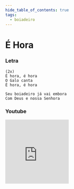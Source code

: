 ```yaml
---
hide_table_of_contents: true
tags:
  - boiadeiro
---
```


# É Hora

### Letra

```text
(2x)
É hora, é hora
O Galo canta
É hora, é hora

Seu boiadeiro já vai embora
Com Deus e nossa Senhora
```

### Youtube

<iframe
  width="200"
  height="200"
  src="https://www.youtube.com/embed/NlqCME_4Ndg"
  title="YouTube video player"
  frameborder="0"
  allow="accelerometer; autoplay; clipboard-write; encrypted-media; gyroscope; picture-in-picture; web-share"
  referrerpolicy="strict-origin-when-cross-origin"
  allowfullscreen
></iframe>
